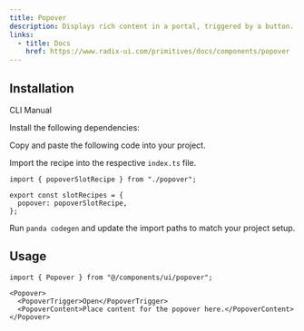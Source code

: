 ```yaml
---
title: Popover
description: Displays rich content in a portal, triggered by a button.
links:
  - title: Docs
    href: https://www.radix-ui.com/primitives/docs/components/popover
---
```


<ComponentPreview name="popover-demo" />

## Installation

<InstallationTabs>

<TabsList>
  <TabsTrigger value="cli">CLI</TabsTrigger>
  <TabsTrigger value="manual">Manual</TabsTrigger>
</TabsList>

<TabsContent value="cli">

<PackageRunner command="nore-ui-cli@latest add popover" />

</TabsContent>

<TabsContent value="manual">

<Steps>

<Step>Install the following dependencies:</Step>

<PackageInstaller name="@radix-ui/react-popover" />

<Step>Copy and paste the following code into your project.</Step>

<ComponentSource name="popover.ts" type="slot-recipe" />

<ComponentSource name="popover.tsx" type="component" />

<Step>Import the recipe into the respective `index.ts` file.</Step>

```tsx
import { popoverSlotRecipe } from "./popover";

export const slotRecipes = {
  popover: popoverSlotRecipe,
};
```

<Step>Run `panda codegen` and update the import paths to match your project setup.</Step>

</Steps>

</TabsContent>

</InstallationTabs>

## Usage

```tsx
import { Popover } from "@/components/ui/popover";
```

```tsx
<Popover>
  <PopoverTrigger>Open</PopoverTrigger>
  <PopoverContent>Place content for the popover here.</PopoverContent>
</Popover>
```
